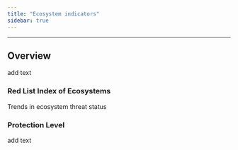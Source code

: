 ```yaml
---
title: "Ecosystem indicators"
sidebar: true
---
```


------------------------------------------------------------------------

## Overview

add text

### Red List Index of Ecosystems

Trends in ecosystem threat status

### Protection Level

add text
